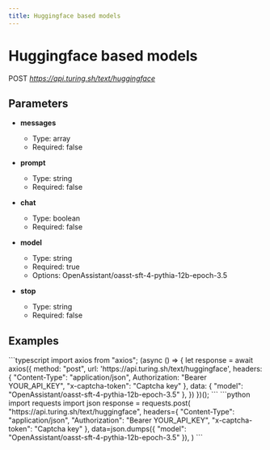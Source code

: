 ```yaml
---
title: Huggingface based models
---
```


# Huggingface based models
POST *https://api.turing.sh/text/huggingface*
## Parameters


- **messages**
  - Type: array
  - Required: false

- **prompt**
  - Type: string
  - Required: false

- **chat**
  - Type: boolean
  - Required: false

- **model**
  - Type: string
  - Required: true
  - Options: OpenAssistant/oasst-sft-4-pythia-12b-epoch-3.5

- **stop**
  - Type: string
  - Required: false

## Examples

<CodeGroup title="Huggingface based models example">
  ```typescript
  import axios from "axios";
  (async () => {
    let response = await axios({
      method: "post",
      url: 'https://api.turing.sh/text/huggingface',
      headers: {
        "Content-Type": "application/json",
        Authorization: "Bearer YOUR_API_KEY",
        "x-captcha-token": "Captcha key"
      },
      data: {
  "model": "OpenAssistant/oasst-sft-4-pythia-12b-epoch-3.5"
},
    })
  })();
  ```
  ```python
  import requests
  import json
  response = requests.post(
    "https://api.turing.sh/text/huggingface",
    headers={
      "Content-Type": "application/json",
      "Authorization": "Bearer YOUR_API_KEY",
      "x-captcha-token": "Captcha key"
    },
    data=json.dumps({
  "model": "OpenAssistant/oasst-sft-4-pythia-12b-epoch-3.5"
}),
  )
  ```
</CodeGroup>